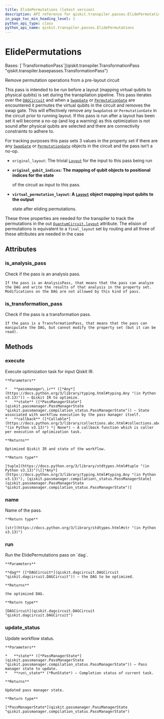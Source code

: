 ```yaml
---
title: ElidePermutations (latest version)
description: API reference for qiskit.transpiler.passes.ElidePermutations in the latest version of qiskit
in_page_toc_min_heading_level: 1
python_api_type: class
python_api_name: qiskit.transpiler.passes.ElidePermutations
---
```


# ElidePermutations

<Class id="qiskit.transpiler.passes.ElidePermutations" isDedicatedPage={true} github="https://github.com/Qiskit/qiskit/tree/stable/1.3/qiskit/transpiler/passes/optimization/elide_permutations.py#L25-L91" signature="qiskit.transpiler.passes.ElidePermutations(*args, **kwargs)" modifiers="class">
  Bases: [`TransformationPass`](qiskit.transpiler.TransformationPass "qiskit.transpiler.basepasses.TransformationPass")

  Remove permutation operations from a pre-layout circuit

  This pass is intended to be run before a layout (mapping virtual qubits to physical qubits) is set during the transpilation pipeline. This pass iterates over the [`DAGCircuit`](qiskit.dagcircuit.DAGCircuit "qiskit.dagcircuit.DAGCircuit") and when a [`SwapGate`](qiskit.circuit.library.SwapGate "qiskit.circuit.library.SwapGate") or [`PermutationGate`](qiskit.circuit.library.PermutationGate "qiskit.circuit.library.PermutationGate") are encountered it permutes the virtual qubits in the circuit and removes the swap gate. This will effectively remove any `SwapGate`s or `PermutationGate` in the circuit prior to running layout. If this pass is run after a layout has been set it will become a no-op (and log a warning) as this optimization is not sound after physical qubits are selected and there are connectivity constraints to adhere to.

  For tracking purposes this pass sets 3 values in the property set if there are any [`SwapGate`](qiskit.circuit.library.SwapGate "qiskit.circuit.library.SwapGate") or [`PermutationGate`](qiskit.circuit.library.PermutationGate "qiskit.circuit.library.PermutationGate") objects in the circuit and the pass isn’t a no-op.

  *   `original_layout`: The trivial [`Layout`](qiskit.transpiler.Layout "qiskit.transpiler.Layout") for the input to this pass being run

  *   **`original_qubit_indices`: The mapping of qubit objects to positional indices for the state**

      of the circuit as input to this pass.

  *   **`virtual_permutation_layout`: A [`Layout`](qiskit.transpiler.Layout "qiskit.transpiler.Layout") object mapping input qubits to the output**

      state after eliding permutations.

  These three properties are needed for the transpiler to track the permutations in the out [`QuantumCircuit.layout`](qiskit.circuit.QuantumCircuit#layout "qiskit.circuit.QuantumCircuit.layout") attribute. The elision of permutations is equivalent to a `final_layout` set by routing and all three of these attributes are needed in the case

  ## Attributes

  ### is\_analysis\_pass

  <Attribute id="qiskit.transpiler.passes.ElidePermutations.is_analysis_pass">
    Check if the pass is an analysis pass.

    If the pass is an AnalysisPass, that means that the pass can analyze the DAG and write the results of that analysis in the property set. Modifications on the DAG are not allowed by this kind of pass.
  </Attribute>

  ### is\_transformation\_pass

  <Attribute id="qiskit.transpiler.passes.ElidePermutations.is_transformation_pass">
    Check if the pass is a transformation pass.

    If the pass is a TransformationPass, that means that the pass can manipulate the DAG, but cannot modify the property set (but it can be read).
  </Attribute>

  ## Methods

  ### execute

  <Function id="qiskit.transpiler.passes.ElidePermutations.execute" github="https://github.com/Qiskit/qiskit/tree/stable/1.3/qiskit/transpiler/basepasses.py#L189-L211" signature="execute(passmanager_ir, state, callback=None)">
    Execute optimization task for input Qiskit IR.

    **Parameters**

    *   **passmanager\_ir** ([*Any*](https://docs.python.org/3/library/typing.html#typing.Any "(in Python v3.13)")) – Qiskit IR to optimize.
    *   **state** ([*PassManagerState*](qiskit.passmanager.PassManagerState "qiskit.passmanager.compilation_status.PassManagerState")) – State associated with workflow execution by the pass manager itself.
    *   **callback** ([*Callable*](https://docs.python.org/3/library/collections.abc.html#collections.abc.Callable "(in Python v3.13)") *| None*) – A callback function which is caller per execution of optimization task.

    **Returns**

    Optimized Qiskit IR and state of the workflow.

    **Return type**

    [tuple](https://docs.python.org/3/library/stdtypes.html#tuple "(in Python v3.13)")\[[*Any*](https://docs.python.org/3/library/typing.html#typing.Any "(in Python v3.13)"), [qiskit.passmanager.compilation\_status.PassManagerState](qiskit.passmanager.PassManagerState "qiskit.passmanager.compilation_status.PassManagerState")]
  </Function>

  ### name

  <Function id="qiskit.transpiler.passes.ElidePermutations.name" github="https://github.com/Qiskit/qiskit/tree/stable/1.3/qiskit/passmanager/base_tasks.py#L68-L70" signature="name()">
    Name of the pass.

    **Return type**

    [str](https://docs.python.org/3/library/stdtypes.html#str "(in Python v3.13)")
  </Function>

  ### run

  <Function id="qiskit.transpiler.passes.ElidePermutations.run" github="https://github.com/Qiskit/qiskit/tree/stable/1.3/qiskit/transpiler/passes/optimization/elide_permutations.py#L53-L91" signature="run(dag)">
    Run the ElidePermutations pass on `dag`.

    **Parameters**

    **dag** ([*DAGCircuit*](qiskit.dagcircuit.DAGCircuit "qiskit.dagcircuit.DAGCircuit")) – the DAG to be optimized.

    **Returns**

    the optimized DAG.

    **Return type**

    [DAGCircuit](qiskit.dagcircuit.DAGCircuit "qiskit.dagcircuit.DAGCircuit")
  </Function>

  ### update\_status

  <Function id="qiskit.transpiler.passes.ElidePermutations.update_status" github="https://github.com/Qiskit/qiskit/tree/stable/1.3/qiskit/transpiler/basepasses.py#L213-L221" signature="update_status(state, run_state)">
    Update workflow status.

    **Parameters**

    *   **state** ([*PassManagerState*](qiskit.passmanager.PassManagerState "qiskit.passmanager.compilation_status.PassManagerState")) – Pass manager state to update.
    *   **run\_state** (*RunState*) – Completion status of current task.

    **Returns**

    Updated pass manager state.

    **Return type**

    [*PassManagerState*](qiskit.passmanager.PassManagerState "qiskit.passmanager.compilation_status.PassManagerState")
  </Function>
</Class>


